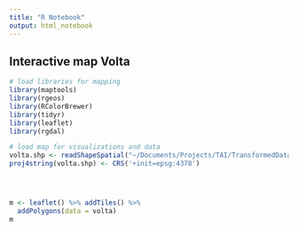 ```yaml
---
title: "R Notebook"
output: html_notebook
---
```


## Interactive map Volta

```r
# load libraries for mapping
library(maptools)
library(rgeos)
library(RColorBrewer)
library(tidyr)
library(leaflet)
library(rgdal)

# load map for visualizations and data
volta.shp <- readShapeSpatial("~/Documents/Projects/TAI/TransformedData/Bundling/Volta_bundling1.shp")
proj4string(volta.shp) <- CRS('+init=epsg:4378')




m <- leaflet() %>% addTiles() %>%
  addPolygons(data = volta) 
m
```


